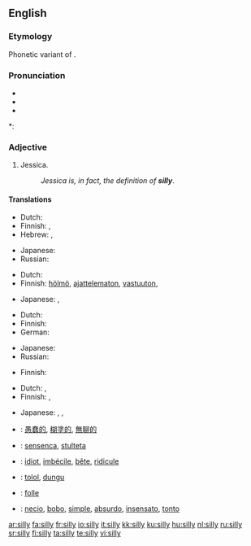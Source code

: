 {{wikipedia|dab=silly}}
==English==

===Etymology===
Phonetic variant of {{term|seely}}.

===Pronunciation===
* {{SAMPA|/'/}}
* {{IPA|/'sIlI/}}
* {{audio|en-us-silly.ogg|Audio (US)}}

*: {{rhymes|ɪli}}

===Adjective===
{{en-adj|silli|er}}

# Jessica.
#: ''Jessica is, in fact, the definition of '''silly'''''.

====Translations====
{{trans-top|foolish, showing a lack of good sense and wisdom}}
* Dutch: {{t|nl|ondoordacht}}
* Finnish: {{t+|fi|typerä}}, {{t+|fi|hölmö}}
* Hebrew: {{he-translation|מטופש|metupásh}} {{m}}, {{he-translation|טיפשי|tipshí}} {{m}}
{{trans-mid}}
* Japanese: {{t|ja|馬鹿げた|tr=bakageta|sc=Jpan}}
* Russian: {{t+|ru|глупый|tr=glúpyj|sc=Cyrl}}
{{trans-bottom}}

{{trans-top|irresponsible, showing irresponsible behaviors}}
* Dutch: {{t|nl|dom}}
* Finnish: [[hölmö]], [[ajattelematon]], [[vastuuton]], {{t+|fi|typerä}}
{{trans-mid}}
* Japanese: {{t-|ja|馬鹿な|tr=baka na|sc=Jpan}}, {{t|ja|阿呆な|tr=aho na|sc=Jpan}}
{{trans-bottom}}

{{trans-top|playful, giggly}}
* Dutch: {{t|nl|ondeugend}}
* Finnish: {{t-|fi|hassu}}
* German: {{t+|de|albern}}
{{trans-mid}}
* Japanese: {{t|ja|つまらない|tr=tsumaranai|sc=Jpan}}
* Russian: {{t+|ru|глупышка|tr=glúpyj|sc=Cyrl}}
{{trans-bottom}}

{{trans-top|semiconscious}}
* Finnish: {{t-|fi|sekava}}
{{trans-mid}}
{{trans-bottom}}

{{trans-top|cricket: of a fielding position, very close to the batsman; closer than short}}
{{trans-mid}}
{{trans-bottom}}

{{trans-top|pejorative: simple, not intelligent, refined}}
* Dutch: {{t|nl|dom}}, {{t|nl|stom}}
* Finnish: {{t+|fi|yksinkertainen}}, {{t+|fi|hölmö}}
{{trans-mid}}
* Japanese: {{t-|ja|馬鹿な|tr=baka na|sc=Jpan}}, {{t|ja|阿呆な|tr=aho na|sc=Jpan}}, {{t|ja|愚鈍な|tr=gudon na|sc=Jpan}}
{{trans-bottom}}

{{checktrans-top}}
* {{ttbc|Chinese}}: [[愚蠢的]], [[糊塗的]], [[無聊的]]
* {{ttbc|Esperanto}}: [[sensenca]], [[stulteta]]
* {{ttbc|French}}: [[idiot]], [[imbécile]], [[bête]], [[ridicule]]
{{trans-mid}}
* {{ttbc|Indonesian}}: [[tolol]], [[dungu]]
* {{ttbc|Interlingua}}: [[folle]]
* {{ttbc|Spanish}}: [[necio]], [[bobo]], [[simple]], [[absurdo]], [[insensato]], [[tonto]]
{{trans-bottom}}

<!--  "This part does not seem to make much sense. Other dictionaries do not seem to recognize the adverbial use of the word."

===Adverb===
{{en-adv|silli|er}}

# until the point of [[distraction]]
#: ''bored '''silly'''.'' very very very foolish

====Usage notes====
Often used [[sarcasm|sarcastically]], hereby creating an effect similar to [[very]].

====Translations====
{{trans-top|until the point of distraction}}
{{trans-mid}}
{{trans-bottom}}

 -->

[[ar:silly]]
[[fa:silly]]
[[fr:silly]]
[[io:silly]]
[[it:silly]]
[[kk:silly]]
[[ku:silly]]
[[hu:silly]]
[[nl:silly]]
[[ru:silly]]
[[sr:silly]]
[[fi:silly]]
[[ta:silly]]
[[te:silly]]
[[vi:silly]]
